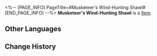 <%-- [PAGE_INFO]
PageTitle=#Musketeer's Wind-Hunting Shawl#
[END_PAGE_INFO] --%>
{{Item Infobox
|id          = 61023
|image       = Item Musketeer's Wind-Hunting Shawl.png
|type        = 
|invCategory = Relics
|rarity      = 5
|effect      = 
|description = A knitted cape in an ethnic style, lined with bulletproof fibers.
|source1     = [[Cavern of Corrosion: Corridor of Fading Echoes]]
}}
'''Musketeer's Wind-Hunting Shawl''' is a [[Item]].

==Other Languages==
{{Other Languages
|en   = Musketeer's Wind-Hunting Shawl
|zhs  = 快枪手的猎风披肩
|zht  = 快槍手的獵風披肩
|ja   = ガンマンの風狩りポンチョ
|ko   = 거너의 윈드헌터 망토
|es   = Poncho de caza de la pistolera
|fr   = Châle chasse-vent de mousquetaire
|ru   = Ветрозащитная накидка стрелка
|th   = Musketeer's Wind-Hunting Shawl
|vi   = Áo Choàng Săn Gió Của Thiện Xạ
|de   = Windjäger-Umhang der Musketierin
|id   = Musketeer's Wind-Hunting Shawl
|pt   = Xale de Caça ao Vento da Mosqueteira
}}

==Change History==
{{Change History|1.0}}